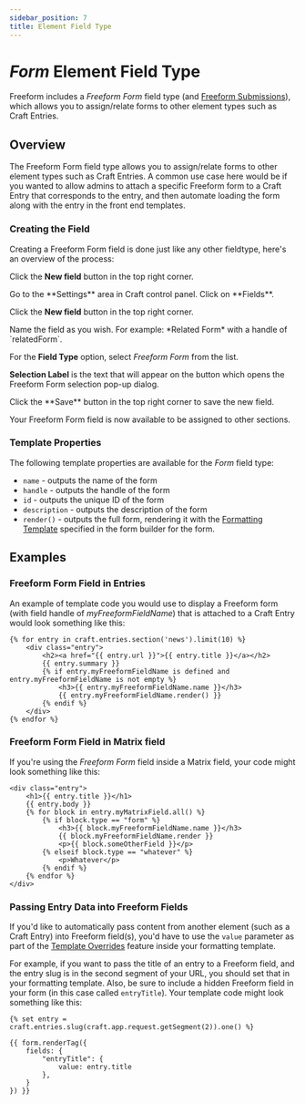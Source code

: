 ```yaml
---
sidebar_position: 7
title: Element Field Type
---
```






# _Form_ Element Field Type<BadgeGroup><Badge type="lite" text="Lite" /><Badge type="pro" text="Pro" /></BadgeGroup>

Freeform includes a _Freeform Form_ field type (and [Freeform Submissions](../submissions/fieldtype/)), which allows you to assign/relate forms to other element types such as Craft Entries.

<Photo img={FieldTypePhoto} alt="Field Type" />

## Overview

The Freeform Form field type allows you to assign/relate forms to other element types such as Craft Entries. A common use case here would be if you wanted to allow admins to attach a specific Freeform form to a Craft Entry that corresponds to the entry, and then automate loading the form along with the entry in the front end templates.

<Player
  url={FieldTypeFormVideo}
  muted
  loop
  playing
  width="100%"
  height="100%"
/>

### Creating the Field

Creating a Freeform Form field is done just like any other fieldtype, here's an overview of the process:

Click the **New field** button in the top right corner.

<VerticalStepWrapper>
<StepMarkdown>
Go to the **Settings** area in Craft control panel. Click on **Fields**.

Click the **New field** button in the top right corner.

</StepMarkdown>

<StepMarkdown>
Name the field as you wish. For example: *Related Form* with a handle of `relatedForm`.
</StepMarkdown>
<StepMarkdown>

For the **Field Type** option, select _Freeform Form_ from the list.

**Selection Label** is the text that will appear on the button which opens the Freeform Form selection pop-up dialog.

</StepMarkdown>
<StepMarkdown>
Click the **Save** button in the top right corner to save the new field.

</StepMarkdown>
</VerticalStepWrapper>

Your Freeform Form field is now available to be assigned to other sections.

### Template Properties

The following template properties are available for the _Form_ field type:

- `name` - outputs the name of the form
- `handle` - outputs the handle of the form
- `id` - outputs the unique ID of the form
- `description` - outputs the description of the form
- `render()` - outputs the full form, rendering it with the [Formatting Template](../templates/formatting/) specified in the form builder for the form.

## Examples

### Freeform Form Field in Entries

An example of template code you would use to display a Freeform form (with field handle of _myFreeformFieldName_) that is attached to a Craft Entry would look something like this:

```twig {5-8} showLineNumbers
{% for entry in craft.entries.section('news').limit(10) %}
    <div class="entry">
        <h2><a href="{{ entry.url }}">{{ entry.title }}</a></h2>
        {{ entry.summary }}
        {% if entry.myFreeformFieldName is defined and entry.myFreeformFieldName is not empty %}
            <h3>{{ entry.myFreeformFieldName.name }}</h3>
            {{ entry.myFreeformFieldName.render() }}
        {% endif %}
    </div>
{% endfor %}
```

### Freeform Form Field in Matrix field

If you're using the _Freeform Form_ field inside a Matrix field, your code might look something like this:

```twig {6-7} showLineNumbers
<div class="entry">
    <h1>{{ entry.title }}</h1>
    {{ entry.body }}
    {% for block in entry.myMatrixField.all() %}
        {% if block.type == "form" %}
            <h3>{{ block.myFreeformFieldName.name }}</h3>
            {{ block.myFreeformFieldName.render }}
            <p>{{ block.someOtherField }}</p>
        {% elseif block.type == "whatever" %}
            <p>Whatever</p>
        {% endif %}
    {% endfor %}
</div>
```

### Passing Entry Data into Freeform Fields

If you'd like to automatically pass content from another element (such as a Craft Entry) into Freeform field(s), you'd have to use the `value` parameter as part of the [Template Overrides](../templates/formatting/#template-overrides) feature inside your formatting template.

For example, if you want to pass the title of an entry to a Freeform field, and the entry slug is in the second segment of your URL, you should set that in your formatting template. Also, be sure to include a hidden Freeform field in your form (in this case called `entryTitle`). Your template code might look something like this:

```twig showLineNumbers
{% set entry = craft.entries.slug(craft.app.request.getSegment(2)).one() %}

{{ form.renderTag({
    fields: {
        "entryTitle": {
            value: entry.title
        },
    }
}) }}

```
